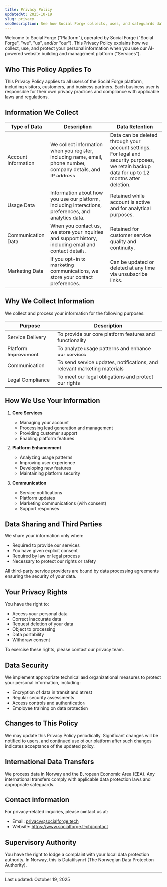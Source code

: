 ```yaml
---
title: Privacy Policy
updatedAt: 2025-10-19
slug: privacy
seoDescription: See how Social Forge collects, uses, and safeguards data across workspaces, plus the controls you have to manage retention, consent, and compliance choices.
---
```


Welcome to Social Forge ("Platform"), operated by Social Forge ("Social Forge", "we", "us", and/or "our"). This Privacy Policy explains how we collect, use, and protect your personal information when you use our AI-powered website building and management platform ("Services").

## Who This Policy Applies To

This Privacy Policy applies to all users of the Social Forge platform, including visitors, customers, and business partners. Each business user is responsible for their own privacy practices and compliance with applicable laws and regulations.

## Information We Collect

| Type of Data | Description | Data Retention |
| ------------ | ----------- | -------------- |
| Account Information | We collect information when you register, including name, email, phone number, company details, and IP address. | Data can be deleted through your account settings. For legal and security purposes, we retain backup data for up to 12 months after deletion. |
| Usage Data | Information about how you use our platform, including interactions, preferences, and analytics data. | Retained while account is active and for analytical purposes. |
| Communication Data | When you contact us, we store your inquiries and support history, including email and contact details. | Retained for customer service quality and continuity. |
| Marketing Data | If you opt-in to marketing communications, we store your contact preferences. | Can be updated or deleted at any time via unsubscribe links. |

## Why We Collect Information

We collect and process your information for the following purposes:

| Purpose | Description |
| ------- | ----------- |
| Service Delivery | To provide our core platform features and functionality |
| Platform Improvement | To analyze usage patterns and enhance our services |
| Communication | To send service updates, notifications, and relevant marketing materials |
| Legal Compliance | To meet our legal obligations and protect our rights |

## How We Use Your Information

1. **Core Services**
   - Managing your account
   - Processing lead generation and management
   - Providing customer support
   - Enabling platform features

2. **Platform Enhancement**
   - Analyzing usage patterns
   - Improving user experience
   - Developing new features
   - Maintaining platform security

3. **Communication**
   - Service notifications
   - Platform updates
   - Marketing communications (with consent)
   - Support responses

## Data Sharing and Third Parties

We share your information only when:
- Required to provide our services
- You have given explicit consent
- Required by law or legal process
- Necessary to protect our rights or safety

All third-party service providers are bound by data processing agreements ensuring the security of your data.

## Your Privacy Rights

You have the right to:
- Access your personal data
- Correct inaccurate data
- Request deletion of your data
- Object to processing
- Data portability
- Withdraw consent

To exercise these rights, please contact our privacy team.

## Data Security

We implement appropriate technical and organizational measures to protect your personal information, including:
- Encryption of data in transit and at rest
- Regular security assessments
- Access controls and authentication
- Employee training on data protection

## Changes to This Policy

We may update this Privacy Policy periodically. Significant changes will be notified to users, and continued use of our platform after such changes indicates acceptance of the updated policy.

## International Data Transfers

We process data in Norway and the European Economic Area (EEA). Any international transfers comply with applicable data protection laws and appropriate safeguards.

## Contact Information

For privacy-related inquiries, please contact us at:

- Email: privacy@socialforge.tech
- Website: https://www.socialforge.tech/contact

## Supervisory Authority

You have the right to lodge a complaint with your local data protection authority. In Norway, this is Datatilsynet (The Norwegian Data Protection Authority).

---

Last updated: October 19, 2025

